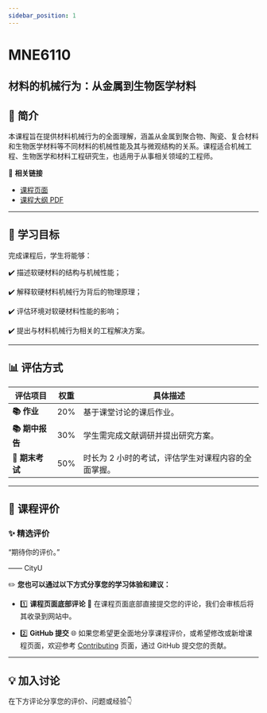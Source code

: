 ```yaml
---
sidebar_position: 1
---
```


# MNE6110
## 材料的机械行为：从金属到生物医学材料

## **📘 简介**
本课程旨在提供材料机械行为的全面理解，涵盖从金属到聚合物、陶瓷、复合材料和生物医学材料等不同材料的机械性能及其与微观结构的关系。课程适合机械工程、生物医学和材料工程研究生，也适用于从事相关领域的工程师。

🔗 **相关链接**
- [课程页面](https://www.cityu.edu.hk/catalogue/pg/202526/course/MNE6110.htm)
- [课程大纲 PDF](https://www.cityu.edu.hk/catalogue/pg/202526/course/MNE6110.pdf)

---

## **🎯 学习目标**

完成课程后，学生将能够：

✔️ 描述软硬材料的结构与机械性能；

✔️ 解释软硬材料机械行为背后的物理原理；

✔️ 评估环境对软硬材料性能的影响；

✔️ 提出与材料机械行为相关的工程解决方案。

---

## **📊 评估方式**

| **评估项目**         | **权重** | **具体描述**                                                                                     |
|---------------------|---------|-----------------------------------------------------------------------------------------------|
| **📚 作业**          | 20%     | 基于课堂讨论的课后作业。                                                                         |
| **📚 期中报告**       | 30%     | 学生需完成文献调研并提出研究方案。                                                               |
| **📖 期末考试**      | 50%     | 时长为 2 小时的考试，评估学生对课程内容的全面掌握。                                             |

---

## **💬 课程评价**

### ✨ **精选评价**
<div className={commentStyles.commentBox}>
    <p className={commentStyles.commentText}>
        “期待你的评价。”
    </p>
    <p className={commentStyles.commentAuthor}>—— CityU</p>
</div>

✏️ **您也可以通过以下方式分享您的学习体验和建议：**

- 1️⃣ **课程页面底部评论**
💬 在课程页面底部直接提交您的评论，我们会审核后将其收录到网站中。

- 2️⃣ **GitHub 提交**
🌐 如果您希望更全面地分享课程评价，或希望修改或新增课程页面，欢迎参考 [Contributing](/contributing) 页面，通过 GitHub 提交您的贡献。

---

## **💡 加入讨论**

在下方评论分享您的评价、问题或经验👇
<Utterances />